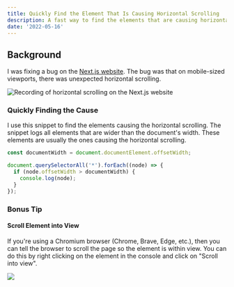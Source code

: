 ```yaml
---
title: Quickly Find the Element That Is Causing Horizontal Scrolling
description: A fast way to find the elements that are causing horizontal scrolling on a page.
date: '2022-05-16'
---
```


## Background

I was fixing a bug on the [Next.js website](https://nextjs.org/). The bug was that on mobile-sized viewports, there was unexpected horizontal scrolling.

![Recording of horizontal scrolling on the Next.js website](/images/blog/horizontal-scrolling.gif)

### Quickly Finding the Cause

I use this snippet to find the elements causing the horizontal scrolling. The snippet logs all elements that are wider than the document's width. These elements are usually the ones causing the horizontal scrolling.

```javascript
const documentWidth = document.documentElement.offsetWidth;

document.querySelectorAll('*').forEach((node) => {
  if (node.offsetWidth > documentWidth) {
    console.log(node);
  }
});
```

### Bonus Tip

#### Scroll Element into View

If you're using a Chromium browser (Chrome, Brave, Edge, etc.), then you can tell the browser to scroll the page so the element is within view. You can do this by right clicking on the element in the console and click on "Scroll into view".

![](/images/blog/element-scroll-into-view.gif)

